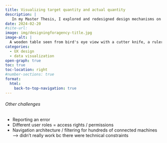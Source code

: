 ```yaml
---
title: Visualizing target quantity and actual quantity
description: |
   In my Master Thesis, I explored and redesigned design mechanisms on Instagram for a greater sense of user agency.
date: 2024-02-20
#site-url:
image: img/designingforagency-title.jpg
image-alt: |
  A wooden table seen from bird's eye view with a cutter knife, a ruler and a printed sheet of paper lying on it
categories:
  - UX design
  - data visualization
open-graph: true
toc: true
toc-location: right
#number-sections: true
format:
  html:
    back-to-top-navigation: true
---
```



###### Other challenges
- Reporting an error 
- Different user roles = access rights / permissions 
- Navigation architecture / filtering for hundreds of connected machines —> didn’t really work bc there were technical constraints 

